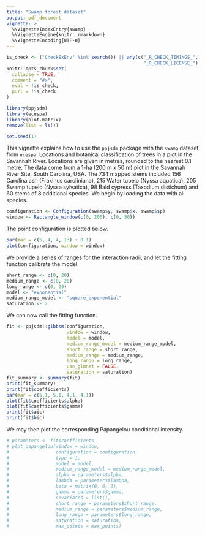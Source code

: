 ```yaml
---
title: "Swamp forest dataset"
output: pdf_document
vignette: >
  %\VignetteIndexEntry{swamp}
  %\VignetteEngine{knitr::rmarkdown}
  %\VignetteEncoding{UTF-8}
---
```

  
```r
is_check <- ("CheckExEnv" %in% search()) || any(c("_R_CHECK_TIMINGS_",
                                                  "_R_CHECK_LICENSE_") %in% names(Sys.getenv()))
knitr::opts_chunk$set(
  collapse = TRUE,
  comment = "#>",
  eval = !is_check,
  purl = !is_check
)

```

```r
library(ppjsdm)
library(ecespa)
library(plot.matrix)
remove(list = ls())

set.seed(1)
```

This vignette explains how to use the `ppjsdm` package with the `swamp` dataset from `ecespa`.
Locations and botanical classification of trees in a plot in the Savannah River. 
Locations are given in metres, rounded to the nearest 0.1 metre. 
The data come from a 1-ha (200 m x 50 m) plot in the Savannah River Site, South Carolina, USA. 
The 734 mapped stems included 156 Carolina ash (Fraxinus caroliniana), 215 Water tupelo (Nyssa aquatica), 205 Swamp tupelo (Nyssa sylvatica), 98 Bald cypress (Taxodium distichum) and 60 stems of 8 additional species.
We begin by loading the data with all species.

```r
configuration <- Configuration(swamp$y, swamp$x, swamp$sp)
window <- Rectangle_window(c(0, 200), c(0, 50))
```

The point configuration is plotted below.

```r
par(mar = c(5, 4, 4, 13) + 0.1)
plot(configuration, window = window)
```

We provide a series of ranges for the interaction radii, and let the fitting function calibrate the model.

```r
short_range <- c(0, 20)
medium_range <- c(0, 20)
long_range <- c(0, 20)
model <- "exponential"
medium_range_model <- "square_exponential"
saturation <- 2
```

We can now call the fitting function.

```r
fit <- ppjsdm::gibbsm(configuration, 
                      window = window, 
                      model = model,
                      medium_range_model = medium_range_model,
                      short_range = short_range,
                      medium_range = medium_range,
                      long_range = long_range,
                      use_glmnet = FALSE,
                      saturation = saturation)
fit_summary <- summary(fit)
print(fit_summary)
print(fit$coefficients)
par(mar = c(5.1, 5.1, 4.1, 4.1))
plot(fit$coefficients$alpha)
plot(fit$coefficients$gamma)
print(fit$aic)
print(fit$bic)
```

We may then plot the corresponding Papangelou conditional intensity.

```r
# parameters <- fit$coefficients
# plot_papangelou(window = window,
#                 configuration = configuration,
#                 type = 1, 
#                 model = model, 
#                 medium_range_model = medium_range_model, 
#                 alpha = parameters$alpha, 
#                 lambda = parameters$lambda, 
#                 beta = matrix(0, 6, 0), 
#                 gamma = parameters$gamma, 
#                 covariates = list(), 
#                 short_range = parameters$short_range, 
#                 medium_range = parameters$medium_range, 
#                 long_range = parameters$long_range, 
#                 saturation = saturation,
#                 max_points = max_points) 
```